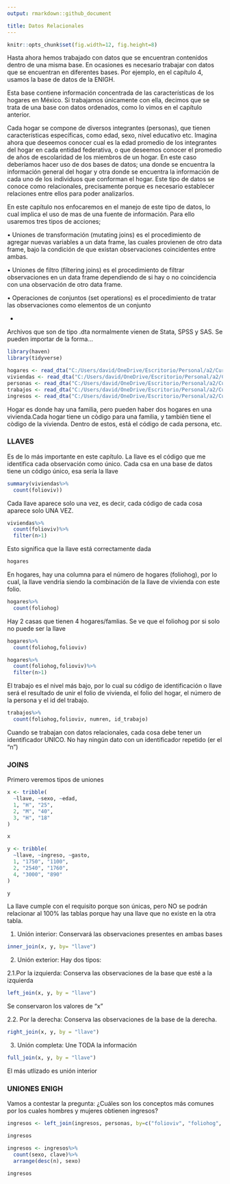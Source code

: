 ```yaml
---
output: rmarkdown::github_document

title: Datos Relacionales
---
```


```r
knitr::opts_chunk$set(fig.width=12, fig.height=8)
```

Hasta ahora hemos trabajado con datos que se encuentran contenidos dentro de una misma base. En ocasiones es necesario trabajar con datos que se encuentran en diferentes bases. Por ejemplo, en el capítulo 4, usamos la base de datos de la ENIGH.

Esta base contiene información concentrada de las características de los hogares en México. Si trabajamos únicamente con ella, decimos que se trata de una base con datos ordenados, como lo vimos en el capítulo anterior.

Cada hogar se compone de diversos integrantes (personas), que tienen características específicas, como edad, sexo, nivel educativo etc. Imagina ahora que deseemos conocer cual es la edad promedio de los integrantes del hogar en cada entidad federativa, o que deseemos conocer el promedio de años de escolaridad de los miembros de un hogar. En este caso deberíamos hacer uso de dos bases de datos; una donde se encuentra la información general del hogar y otra donde se encuentra la información de cada uno de los individuos que conforman el hogar. Este tipo de datos se conoce como relacionales, precisamente porque es necesario establecer relaciones entre ellos para poder analizarlos.

En este capítulo nos enfocaremos en el manejo de este tipo de datos, lo cual implica el uso de mas de una fuente de información. Para ello usaremos tres tipos de acciones;

• Uniones de transformación (mutating joins) es el procedimiento de agregar nuevas variables a un data frame, las cuales provienen de otro data frame, bajo la condición de que existan observaciones coincidentes entre ambas.

• Uniones de filtro (filtering joins) es el procedimiento de filtrar observaciones en un data frame dependiendo de si hay o no coincidencia con una observación de otro data frame.

• Operaciones de conjuntos (set operations) es el procedimiento de tratar las observaciones como elementos de un conjunto

-   

Archivos que son de tipo .dta normalmente vienen de Stata, SPSS y SAS. Se pueden importar de la forma...

```r
library(haven)
library(tidyverse)
```

```r
hogares <- read_dta("C:/Users/david/OneDrive/Escritorio/Personal/a2/Curso - R/7. Datos_relacionales/Datos_relacionales_datos/hog_jal.dta") 
viviendas <- read_dta("C:/Users/david/OneDrive/Escritorio/Personal/a2/Curso - R/7. Datos_relacionales/Datos_relacionales_datos/viv_jal.dta") 
personas <- read_dta("C:/Users/david/OneDrive/Escritorio/Personal/a2/Curso - R/7. Datos_relacionales/Datos_relacionales_datos/per_jal.dta") 
trabajos <- read_dta("C:/Users/david/OneDrive/Escritorio/Personal/a2/Curso - R/7. Datos_relacionales/Datos_relacionales_datos/trab_jal.dta") 
ingresos <- read_dta("C:/Users/david/OneDrive/Escritorio/Personal/a2/Curso - R/7. Datos_relacionales/Datos_relacionales_datos/ing_jal.dta")
```

Hogar es donde hay una familia, pero pueden haber dos hogares en una vivienda.Cada hogar tiene un còdigo para una familia, y también tiene el còdigo de la vivienda. Dentro de estos, está el código de cada persona, etc.

### LLAVES

Es de lo más importante en este capítulo. La llave es el código que me identifica cada observación como único. Cada csa en una base de datos tiene un código único, esa sería la llave

```r
summary(viviendas%>%
  count(folioviv))
```

Cada llave aparece solo una vez, es decir, cada código de cada cosa aparece solo UNA VEZ.

```r
viviendas%>%
  count(folioviv)%>%
  filter(n>1)
```

Esto significa que la llave está correctamente dada

```r
hogares
```

En hogares, hay una columna para el número de hogares (foliohog), por lo cual, la llave vendría siendo la combinación de la llave de vivienda con este folio.

```r
hogares%>%
  count(foliohog)
```

Hay 2 casas que tienen 4 hogares/famlias. Se ve que el foliohog por si solo no puede ser la llave

```r
hogares%>%
  count(foliohog,folioviv)
```

```r
hogares%>%
  count(foliohog,folioviv)%>%
  filter(n>1)
```

El trabajo es el nivel más bajo, por lo cual su código de identificación o llave será el resultado de unir el folio de vivienda, el folio del hogar, el número de la persona y el id del trabajo.

```r
trabajos%>%
  count(foliohog,folioviv, numren, id_trabajo)
```

Cuando se trabajan con datos relacionales, cada cosa debe tener un identificador UNICO. No hay ningún dato con un identificador repetido (er el "n")

### JOINS

Primero veremos tipos de uniones

```r
x <- tribble(
  ~llave, ~sexo, ~edad,
  1, "H", "25",
  2, "M", "40",
  3, "H", "18"
)

x
```

```r
y <- tribble(
  ~llave, ~ingreso, ~gasto,
  1, "1750", "1100",
  2, "2540", "1760",
  4, "3000", "890"
)

y
```

La llave cumple con el requisito porque son únicas, pero NO se podrán relacionar al 100% las tablas porque hay una llave que no existe en la otra tabla.

1.  Unión interior: Conservará las observaciones presentes en ambas bases

```r
inner_join(x, y, by= "llave")
```

2.  Unión exterior: Hay dos tipos:

2.1.Por la izquierda: Conserva las observaciones de la base que esté a la izquierda

```r
left_join(x, y, by = "llave")
```

Se conservaron los valores de "x"

2.2. Por la derecha: Conserva las observaciones de la base de la derecha.

```r
right_join(x, y, by = "llave")
```

3.  Unión completa: Une TODA la información

```r
full_join(x, y, by = "llave")
```

El más utlizado es unión interior

### UNIONES ENIGH

Vamos a contestar la pregunta: ¿Cuáles son los conceptos más comunes por los cuales hombres y mujeres obtienen ingresos?

```r
ingresos <- left_join(ingresos, personas, by=c("folioviv", "foliohog", "numren"))

ingresos
```

```r
ingresos <- ingresos%>%
  count(sexo, clave)%>%
  arrange(desc(n), sexo)

ingresos
```
